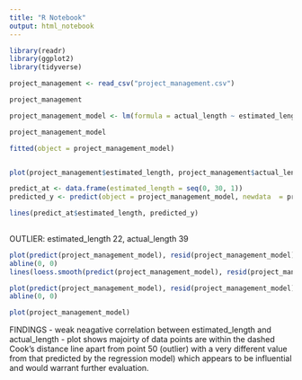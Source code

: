 ```yaml
---
title: "R Notebook"
output: html_notebook
---
```



```r
library(readr)
library(ggplot2)
library(tidyverse)

project_management <- read_csv("project_management.csv")

project_management

```

```r
project_management_model <- lm(formula = actual_length ~ estimated_length, data = project_management)

project_management_model
```

```r
fitted(object = project_management_model)
```

```r


```
```r
plot(project_management$estimated_length, project_management$actual_length)

predict_at <- data.frame(estimated_length = seq(0, 30, 1))
predicted_y <- predict(object = project_management_model, newdata  = predict_at)

lines(predict_at$estimated_length, predicted_y)  
  
```
OUTLIER: estimated_length 22, actual_length 39

```r
plot(predict(project_management_model), resid(project_management_model))
abline(0, 0)
lines(loess.smooth(predict(project_management_model), resid(project_management_model)), lwd = 2, col = "red")
```

```r
plot(predict(project_management_model), resid(project_management_model))
abline(0, 0)
```
```r
plot(project_management_model)
```
FINDINGS
 - weak neagative correlation between estimated_length and actual_length 
  - plot shows majoirty of data points are within the dashed Cook's distance line apart from point 50 (outlier) with a very different value from that predicted by the regression model) which appears to be influential and would warrant further evaluation.  



